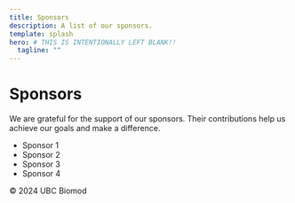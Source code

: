 ```yaml
---
title: Sponsors
description: A list of our sponsors.
template: splash
hero: # THIS IS INTENTIONALLY LEFT BLANK!!
  tagline: ""
---
```

# Sponsors

We are grateful for the support of our sponsors. Their contributions help us achieve our goals and make a difference.

- Sponsor 1
- Sponsor 2
- Sponsor 3
- Sponsor 4

<footer>
  &copy; 2024 UBC Biomod
</footer>
